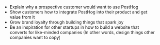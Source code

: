 - Explain why a prospective customer would want to use PostHog
- Show customers how to integrate PostHog into their product and get value from it
- Grow brand loyalty through building things that spark joy
- Be an inspiration for other startups in how to build a website that converts for like-minded companies (In other words, design things other companies want to copy)
